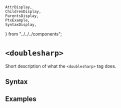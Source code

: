     AttrDisplay,
    ChildrenDisplay,
    ParentsDisplay,
    PtxExample,
    SyntaxDisplay,
} from "../../../components";

# `<doublesharp>`

Short description of what the `<doublesharp>` tag does.

## Syntax

<SyntaxDisplay name="doublesharp" />

## Examples

    